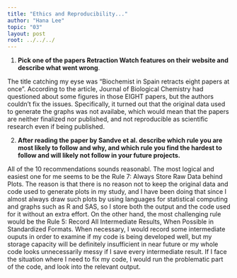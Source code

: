 ```yaml
---
title: "Ethics and Reproducibility..."
author: "Hana Lee"
topic: "03"
layout: post
root: ../../../
---
```


1. **Pick one of the papers Retraction Watch features on their website and describe what went wrong**. 

The title catching my eyse was "Biochemist in Spain retracts eight papers at once". According to the article, Journal of Biological Chemistry had questioned about some figures in those EIGHT papers, but the authors couldn't fix the issues. Specifically, it turned out that the original data used to generate the graphs was not availabe, which would mean that the papers are neither finalized nor published, and not reproducible as scientific research even if being published.

2. **After reading the paper by Sandve et al. describe which rule you are most likely to follow and why, and which rule you find the hardest to follow and will likely not follow in your future projects.**

All of the 10 recommendations sounds reasonabl. The most logical and easiest one for me seems to be the Rule 7: Always Store Raw Data behind Plots. The reason is that there is no reason not to keep the original data and code used to generate plots in my study, and I have been doing that since I almost always draw such plots by using languages for statistical computing and graphs such as R and SAS, so I store both the output and the code used for it without an extra effort. On the other hand, the most challenging rule would be the Rule 5: Record All Intermediate Results, When Possible in Standardized Formats. When necessary, I would record some intermediate ouputs in order to examine if my code is being developed well, but my storage capacity will be definitely insufficient in near future or my whole code looks unnecessarily messy if I save every intermediate result. If I face the situation where I need to fix my code, I would run the problematic part of the code, and look into the relevant output.
